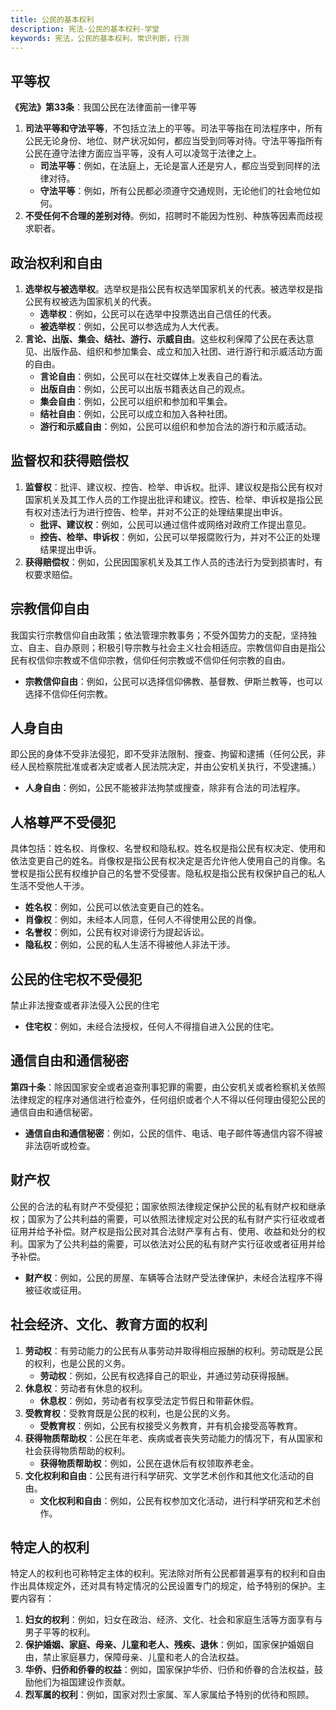 ```yaml
---
title: 公民的基本权利
description: 宪法-公民的基本权利-学堂
keywords: 宪法，公民的基本权利，常识判断，行测
---
```



## 平等权
**《宪法》第33条**：我国公民在法律面前一律平等

1. **司法平等和守法平等**，不包括立法上的平等。司法平等指在司法程序中，所有公民无论身份、地位、财产状况如何，都应当受到同等对待。守法平等指所有公民在遵守法律方面应当平等，没有人可以凌驾于法律之上。
   - **司法平等**：例如，在法庭上，无论是富人还是穷人，都应当受到同样的法律对待。
   - **守法平等**：例如，所有公民都必须遵守交通规则，无论他们的社会地位如何。
2. **不受任何不合理的差别对待**。例如，招聘时不能因为性别、种族等因素而歧视求职者。

## 政治权利和自由
1. **选举权与被选举权**。选举权是指公民有权选举国家机关的代表。被选举权是指公民有权被选为国家机关的代表。
   - **选举权**：例如，公民可以在选举中投票选出自己信任的代表。
   - **被选举权**：例如，公民可以参选成为人大代表。
2. **言论、出版、集会、结社、游行、示威自由**。这些权利保障了公民在表达意见、出版作品、组织和参加集会、成立和加入社团、进行游行和示威活动方面的自由。
   - **言论自由**：例如，公民可以在社交媒体上发表自己的看法。
   - **出版自由**：例如，公民可以出版书籍表达自己的观点。
   - **集会自由**：例如，公民可以组织和参加和平集会。
   - **结社自由**：例如，公民可以成立和加入各种社团。
   - **游行和示威自由**：例如，公民可以组织和参加合法的游行和示威活动。

## 监督权和获得赔偿权
1. **监督权**：批评、建议权、控告、检举、申诉权。批评、建议权是指公民有权对国家机关及其工作人员的工作提出批评和建议。控告、检举、申诉权是指公民有权对违法行为进行控告、检举，并对不公正的处理结果提出申诉。
   - **批评、建议权**：例如，公民可以通过信件或网络对政府工作提出意见。
   - **控告、检举、申诉权**：例如，公民可以举报腐败行为，并对不公正的处理结果提出申诉。
2. **获得赔偿权**：例如，公民因国家机关及其工作人员的违法行为受到损害时，有权要求赔偿。

## 宗教信仰自由
我国实行宗教信仰自由政策；依法管理宗教事务；不受外国势力的支配，坚持独立、自主、自办原则；积极引导宗教与社会主义社会相适应。宗教信仰自由是指公民有权信仰宗教或不信仰宗教，信仰任何宗教或不信仰任何宗教的自由。
   - **宗教信仰自由**：例如，公民可以选择信仰佛教、基督教、伊斯兰教等，也可以选择不信仰任何宗教。

## 人身自由
即公民的身体不受非法侵犯，即不受非法限制、搜查、拘留和逮捕（任何公民，非经人民检察院批准或者决定或者人民法院决定，并由公安机关执行，不受逮捕。）
   - **人身自由**：例如，公民不能被非法拘禁或搜查，除非有合法的司法程序。

## 人格尊严不受侵犯
具体包括：姓名权、肖像权、名誉权和隐私权。姓名权是指公民有权决定、使用和依法变更自己的姓名。肖像权是指公民有权决定是否允许他人使用自己的肖像。名誉权是指公民有权维护自己的名誉不受侵害。隐私权是指公民有权保护自己的私人生活不受他人干涉。
   - **姓名权**：例如，公民可以依法变更自己的姓名。
   - **肖像权**：例如，未经本人同意，任何人不得使用公民的肖像。
   - **名誉权**：例如，公民有权对诽谤行为提起诉讼。
   - **隐私权**：例如，公民的私人生活不得被他人非法干涉。

## 公民的住宅权不受侵犯
禁止非法搜查或者非法侵入公民的住宅
   - **住宅权**：例如，未经合法授权，任何人不得擅自进入公民的住宅。

## 通信自由和通信秘密
**第四十条**：除因国家安全或者追查刑事犯罪的需要，由公安机关或者检察机关依照法律规定的程序对通信进行检查外，任何组织或者个人不得以任何理由侵犯公民的通信自由和通信秘密。
   - **通信自由和通信秘密**：例如，公民的信件、电话、电子邮件等通信内容不得被非法窃听或检查。

## 财产权
公民的合法的私有财产不受侵犯；国家依照法律规定保护公民的私有财产权和继承权；国家为了公共利益的需要，可以依照法律规定对公民的私有财产实行征收或者征用并给予补偿。财产权是指公民对其合法财产享有占有、使用、收益和处分的权利。国家为了公共利益的需要，可以依法对公民的私有财产实行征收或者征用并给予补偿。
   - **财产权**：例如，公民的房屋、车辆等合法财产受法律保护，未经合法程序不得被征收或征用。

## 社会经济、文化、教育方面的权利
1. **劳动权**：有劳动能力的公民有从事劳动并取得相应报酬的权利。劳动既是公民的权利，也是公民的义务。
   - **劳动权**：例如，公民有权选择自己的职业，并通过劳动获得报酬。
2. **休息权**：劳动者有休息的权利。
   - **休息权**：例如，劳动者有权享受法定节假日和带薪休假。
3. **受教育权**：受教育既是公民的权利，也是公民的义务。
   - **受教育权**：例如，公民有权接受义务教育，并有机会接受高等教育。
4. **获得物质帮助权**：公民在年老、疾病或者丧失劳动能力的情况下，有从国家和社会获得物质帮助的权利。
   - **获得物质帮助权**：例如，公民在退休后有权领取养老金。
5. **文化权利和自由**：公民有进行科学研究、文学艺术创作和其他文化活动的自由。
   - **文化权利和自由**：例如，公民有权参加文化活动，进行科学研究和艺术创作。

## 特定人的权利
特定人的权利也可称特定主体的权利。宪法除对所有公民都普遍享有的权利和自由作出具体规定外，还对具有特定情况的公民设置专门的规定，给予特别的保护。主要内容有：

1. **妇女的权利**：例如，妇女在政治、经济、文化、社会和家庭生活等方面享有与男子平等的权利。
2. **保护婚姻、家庭、母亲、儿童和老人、残疾、退休**：例如，国家保护婚姻自由，禁止家庭暴力，保障母亲、儿童和老人的合法权益。
3. **华侨、归侨和侨眷的权益**：例如，国家保护华侨、归侨和侨眷的合法权益，鼓励他们为祖国建设作贡献。
4. **烈军属的权利**：例如，国家对烈士家属、军人家属给予特别的优待和照顾。